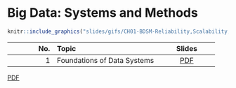 # Big Data: Systems and Methods

```r
knitr::include_graphics("slides/gifs/CH01-BDSM-Reliability,Scalability,Maintainability.gif")
```


| No.  | Topic              | Slides    |
| ---: | :--------         | :---:     |
| 1    | Foundations of Data Systems   | [PDF](slides/CH01-BDSM-Reliability,Scalability,Maintainability.pdf)     |



[PDF](exercises/IMP.pdf)
